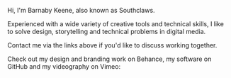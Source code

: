 
Hi, I'm Barnaby Keene, also known as Southclaws.

Experienced with a wide variety of creative tools and technical skills, I like
to solve design, storytelling and technical problems in digital media.

Contact me via the links above if you'd like to discuss working together.

Check out my design and branding work on Behance, my software on GitHub and my
videography on Vimeo:

<Links />

